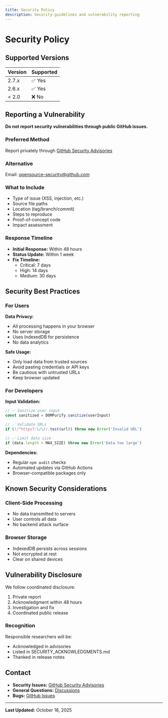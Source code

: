 ```yaml
---
title: Security Policy
description: Security guidelines and vulnerability reporting
---
```


# Security Policy

## Supported Versions

| Version | Supported          |
| ------- | ------------------ |
| 2.7.x   | ✅ Yes |
| 2.6.x   | ✅ Yes |
| < 2.0   | ❌ No |

## Reporting a Vulnerability

**Do not report security vulnerabilities through public GitHub issues.**

### Preferred Method

Report privately through [GitHub Security Advisories](https://github.com/wyattowalsh/datascope/security/advisories/new)

### Alternative

Email: opensource-security@github.com

### What to Include

- Type of issue (XSS, injection, etc.)
- Source file paths
- Location (tag/branch/commit)
- Steps to reproduce
- Proof-of-concept code
- Impact assessment

### Response Timeline

- **Initial Response:** Within 48 hours
- **Status Update:** Within 1 week
- **Fix Timeline:**
  - Critical: 7 days
  - High: 14 days
  - Medium: 30 days

## Security Best Practices

### For Users

**Data Privacy:**
- All processing happens in your browser
- No server storage
- Uses IndexedDB for persistence
- No data analytics

**Safe Usage:**
- Only load data from trusted sources
- Avoid pasting credentials or API keys
- Be cautious with untrusted URLs
- Keep browser updated

### For Developers

**Input Validation:**
```typescript
// ✅ Sanitize user input
const sanitized = DOMPurify.sanitize(userInput)

// ✅ Validate URLs
if (!/^https?:\/\//.test(url)) throw new Error('Invalid URL')

// ✅ Limit data size
if (data.length > MAX_SIZE) throw new Error('Data too large')
```

**Dependencies:**
- Regular `npm audit` checks
- Automated updates via GitHub Actions
- Browser-compatible packages only

## Known Security Considerations

### Client-Side Processing
- No data transmitted to servers
- User controls all data
- No backend attack surface

### Browser Storage
- IndexedDB persists across sessions
- Not encrypted at rest
- Clear on shared devices

## Vulnerability Disclosure

We follow coordinated disclosure:
1. Private report
2. Acknowledgment within 48 hours
3. Investigation and fix
4. Coordinated public release

### Recognition

Responsible researchers will be:
- Acknowledged in advisories
- Listed in SECURITY_ACKNOWLEDGMENTS.md
- Thanked in release notes

## Contact

- **Security Issues:** [GitHub Security Advisories](https://github.com/wyattowalsh/datascope/security/advisories/new)
- **General Questions:** [Discussions](https://github.com/wyattowalsh/datascope/discussions)
- **Bugs:** [GitHub Issues](https://github.com/wyattowalsh/datascope/issues)

---

**Last Updated:** October 18, 2025
